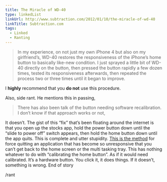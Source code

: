```yaml
---
title: The Miracle of WD-40
type: linkedList
linkUrl: http://www.subtraction.com/2012/01/10/the-miracle-of-wd-40
linkTitle: Subtraction.com
tags:
  - Linked
  - Ranting
---
```


> In my experience, on not just my own iPhone 4 but also on my girlfriend’s, WD-40 restores the responsiveness of the iPhone’s home button to basically like-new condition. I just sprayed a little bit of WD-40 directly on the button, then pressed the button rapidly a few dozen times, tested its responsiveness afterwards, then repeated the process two or three times until it began to improve.

I **highly** recommend that you **do not** use this procedure.

Also, side rant. He mentions this in passing,

> There has also been talk of the button needing software recalibration. I don’t know if that approach works or not,

It doesn’t. The gist of this “fix” that’s been floating around the internet is that you open up the stocks app, hold the power button down until the “slide to power off” switch appears, then hold the home button down until the app quits. This is complete and utter stupidity. [This is the method](http://www.iphonehacks.com/2010/02/how-to-force-quit-when-iphone-app-hangs-free-up-resources-used-iphone-app.html) for force quitting an application that has become so unresponsive that you can’t get back to the home screen or the multi tasking tray. This has nothing whatever to do with “calibrating the home button”. As if it would need calibrated. It’s a hardware button. You click it, it does things. If it doesn’t, something is wrong. End of story

/rant
